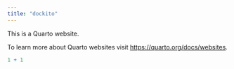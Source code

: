 ```yaml
---
title: "dockito"
---
```


This is a Quarto website.

To learn more about Quarto websites visit <https://quarto.org/docs/websites>.

```r
1 + 1
```
